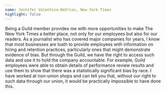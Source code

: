 ```yaml
---
name: Jennifer Valentino-DeVries, New York Times
highlight: false
---
```

Being a Guild member provides me with more opportunities to make The New York Times a better place, not only for our employees but also for our readers. As a journalist who has covered major companies for years, I know that most businesses are loath to provide employees with information on hiring and retention practices, particularly ones that might demonstrate evidence of bias. But through the Guild, we have the right to access such data and use it to hold the company accountable. For example, Guild employees were able to obtain details of performance review results and use them to show that there was a statistically significant bias by race. I have worked at non-union shops and can tell you that, without our right to such data through our union, it would be practically impossible to have done this.